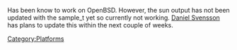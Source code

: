 {{Navbar}}

Has been know to work on OpenBSD. However, the sun output has not been updated with the sample_t yet so currently not working. [[Daniel Svensson]] has plans to update this within the next couple of weeks.

[[Category:Platforms]]